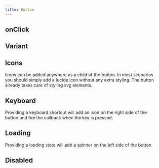 ```yaml
---
title: Button
---
```


## onClick

<OnClickExample/>





## Variant
<VariantExample/>




## Icons

Icons can be added anywhere as a child of the button. In most scenarios you should simply add a lucide icon without any extra styling. The button already takes care of styling svg elements.


<IconsExample/>




## Keyboard

Providing a keyboard shortcut will add an icon on the right side of the button and fire the callback when the key is pressed.

  <KeyboardExample/>



## Loading

Providing a loading state will add a spinner on the left side of the button.

<LoadingExample/>

## Disabled

<DisabledExample/>

